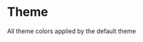
<Meta title="Core/Theme" />

# Theme

All theme colors applied by the default theme

<ColorPalette>
  <ColorItem
    title="Highlight Primary"
    subtitle="Main highlight color, mostly used for CTA's"
    colors={{ highlightPrimary: defaultTheme.color.highlightPrimary }}
  />
  <ColorItem
    title="Highlight Secondary"
    subtitle="Second main color used for important items"
    colors={{ highlightSecondary: defaultTheme.color.highlightSecondary }}
  />
  <ColorItem
    title="Text"
    subtitle="Colors applied in typography"
    colors={{
      text: defaultTheme.color.text,
      textAlt: defaultTheme.color.textAlt,
    }}
  />
  <ColorItem
    title="Neutral"
    subtitle="Multi purpose neutral colors"
    colors={{
      neutral100: defaultTheme.color.neutral100,
    }}
  />
</ColorPalette>
